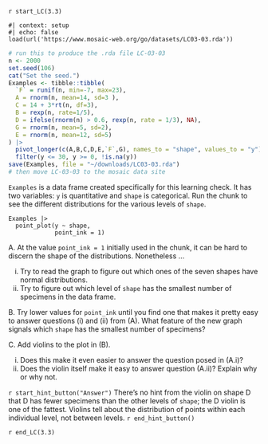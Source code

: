 `r start_LC(3.3)`

```webr-r
#| context: setup
#| echo: false
load(url('https://www.mosaic-web.org/go/datasets/LC03-03.rda'))
```

```r
# run this to produce the .rda file LC-03-03
n <- 2000
set.seed(106)
cat("Set the seed.")
Examples <- tibble::tibble(
  `F` = runif(n, min=-7, max=23), 
  A = rnorm(n, mean=14, sd=3 ),
  C = 14 + 3*rt(n, df=3), 
  B = rexp(n, rate=1/5),
  D = ifelse(rnorm(n) > 0.6, rexp(n, rate = 1/3), NA),
  G = rnorm(n, mean=5, sd=2),
  E = rnorm(n, mean=12, sd=5)
) |> 
  pivot_longer(c(A,B,C,D,E,`F`,G), names_to = "shape", values_to = "y") |>
  filter(y <= 30, y >= 0, !is.na(y))
save(Examples, file = "~/downloads/LC03-03.rda")
# then move LC-03-03 to the mosaic data site
```

`Examples` is a data frame created specifically for this learning check. It has two variables: `y` is quantitative and `shape` is categorical. Run the chunk to see the different distributions for the various levels of `shape`.


```webr-r
Examples |>
  point_plot(y ~ shape, 
             point_ink = 1)
```

A. At the value `point_ink = 1` initially used in the chunk, it can be hard to discern the shape of the distributions. Nonetheless ... 

i. Try to read the graph to figure out which ones of the seven shapes have normal distributions.
ii. Try to figure out which level of `shape` has the smallest number of specimens in the data frame.

B. Try lower values for `point_ink` until you find one that makes it pretty easy to answer questions (i) and (ii) from (A). What feature of the new graph signals which `shape` has the smallest number of specimens?

C. Add violins to the plot in (B). 

i. Does this make it even easier to answer the question posed in (A.i)?
ii. Does the violin itself make it easy to answer question (A.ii)? Explain why or why not.

`r start_hint_button("Answer")`
There's no hint from the violin on shape D that D has fewer specimens than the other levels of `shape`; the D violin is one of the fattest. Violins tell about the distribution of points within each individual level, not between levels.
`r end_hint_button()`

`r end_LC(3.3)`
